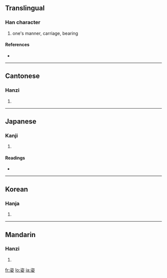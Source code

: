 ==Translingual==

===Han character===
{{Han char|rn=38|rad=女|as=06|sn=9|four=3740<sub>4</sub>|canj=戈人女 (IOV), 一人女 (MOV)|ids=⿱[[次]][[女]]}}

# one's manner, carriage, bearing

====References====
* {{Han ref|kx=0261.220|dkj=06257|dj=0527.250|hdz=21047.060|uh=59FF|ud=23039|bh=ABBA|bd=43962}}

----

==Cantonese==

===Hanzi===
{{yue-hanzi|jyut=|y=ji1}}

# {{defn|Cantonese}}

----

==Japanese==

===Kanji===
{{ja-kanji|grade=6|rs=女06}}

# {{defn|Japanese}}

====Readings====
* {{ja-readings|on=[[し]] (shi)|kun=[[すがた]] (sugata)}}

----

==Korean==

===Hanja===
{{ko-hanja|hangeul=자|rv=ja|mr=cha}}

# {{defn|Korean}}

----

==Mandarin==

===Hanzi===
{{cmn-hanzi|pin=[[zī]] ([[zi1]])|wg=tzu<sup>1</sup>}}

# {{defn|Mandarin}}

[[fr:姿]]
[[lo:姿]]
[[ja:姿]]